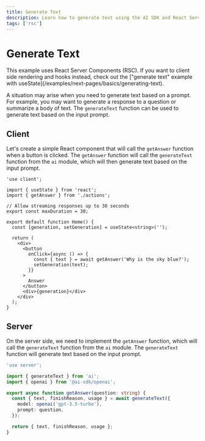 ```yaml
---
title: Generate Text
description: Learn how to generate text using the AI SDK and React Server Components.
tags: ['rsc']
---
```


# Generate Text

<Note>
  This example uses React Server Components (RSC). If you want to client side
  rendering and hooks instead, check out the ["generate text" example with
  useState](/examples/next-pages/basics/generating-text).
</Note>

A situation may arise when you need to generate text based on a prompt. For example, you may want to generate a response to a question or summarize a body of text. The `generateText` function can be used to generate text based on the input prompt.

<Browser>
  <TextGeneration />
</Browser>

## Client

Let's create a simple React component that will call the `getAnswer` function when a button is clicked. The `getAnswer` function will call the `generateText` function from the `ai` module, which will then generate text based on the input prompt.

```tsx filename="app/page.tsx"
'use client';

import { useState } from 'react';
import { getAnswer } from './actions';

// Allow streaming responses up to 30 seconds
export const maxDuration = 30;

export default function Home() {
  const [generation, setGeneration] = useState<string>('');

  return (
    <div>
      <button
        onClick={async () => {
          const { text } = await getAnswer('Why is the sky blue?');
          setGeneration(text);
        }}
      >
        Answer
      </button>
      <div>{generation}</div>
    </div>
  );
}
```

## Server

On the server side, we need to implement the `getAnswer` function, which will call the `generateText` function from the `ai` module. The `generateText` function will generate text based on the input prompt.

```typescript filename='app/actions.ts'
'use server';

import { generateText } from 'ai';
import { openai } from '@ai-sdk/openai';

export async function getAnswer(question: string) {
  const { text, finishReason, usage } = await generateText({
    model: openai('gpt-3.5-turbo'),
    prompt: question,
  });

  return { text, finishReason, usage };
}
```
